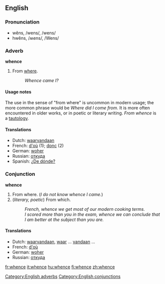 ==English==

===Pronunciation===
*wĕns, /wens/, /wens/
*hwĕns, /ʍens/, /Wens/

===Adverb===
'''whence'''

# From [[where]].
#: ''Whence came I?''

====Usage notes====
The use in the sense of "from where" is uncommon in modern usage; the more common phrase would be ''Where did I come from''.  It is more often encountered in older works, or in poetic or literary writing.  ''From whence'' is a [[tautology]].

====Translations====
*Dutch: [[waarvandaan]]
*French: [[d'où]] (1); [[donc]] (2)
*German: [[woher]]
*Russian: [[откуда]]
*Spanish: [[¿De dónde?]]

===Conjunction===
'''whence'''

# From where.  (''I do not know whence I came.'')
# (''literary, poetic'') From which.
#: ''French, whence we get most of our modern cooking terms.''
#: ''I scored more than you in the exam, whence we can conclude that I am better at the subject than you are.''

====Translations====
*Dutch: [[waarvandaan]], [[waar]] ... [[vandaan]] ...
*French: [[d'où]]
*German: [[woher]]
*Russian: [[откуда]]

[[Category:English adverbs]]
[[Category:English conjunctions]]

[[fr:whence]]
[[it:whence]]
[[hu:whence]]
[[fi:whence]]
[[zh:whence]]